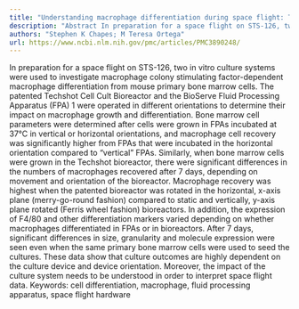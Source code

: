 ```yaml
---
title: "Understanding macrophage differentiation during space flight: The importance of ground-based experiments before space flight"
description: "Abstract In preparation for a space flight on STS-126, two in vitro culture systems were used to investigate macrophage colony stimulating factor-dependent macrophage differentiation from mouse primar..."
authors: "Stephen K Chapes; M Teresa Ortega"
url: https://www.ncbi.nlm.nih.gov/pmc/articles/PMC3890248/
---
```


In preparation for a space flight on STS-126, two in vitro culture systems were used to investigate macrophage colony stimulating factor-dependent macrophage differentiation from mouse primary bone marrow cells. The patented Techshot Cell Cult Bioreactor and the BioServe Fluid Processing Apparatus (FPA) 1 were operated in different orientations to determine their impact on macrophage growth and differentiation. Bone marrow cell parameters were determined after cells were grown in FPAs incubated at 37°C in vertical or horizontal orientations, and macrophage cell recovery was significantly higher from FPAs that were incubated in the horizontal orientation compared to “vertical” FPAs. Similarly, when bone marrow cells were grown in the Techshot bioreactor, there were significant differences in the numbers of macrophages recovered after 7 days, depending on movement and orientation of the bioreactor. Macrophage recovery was highest when the patented bioreactor was rotated in the horizontal, x-axis plane (merry-go-round fashion) compared to static and vertically, y-axis plane rotated (Ferris wheel fashion) bioreactors. In addition, the expression of F4/80 and other differentiation markers varied depending on whether macrophages differentiated in FPAs or in bioreactors. After 7 days, significant differences in size, granularity and molecule expression were seen even when the same primary bone marrow cells were used to seed the cultures. These data show that culture outcomes are highly dependent on the culture device and device orientation. Moreover, the impact of the culture system needs to be understood in order to interpret space flight data. Keywords: cell differentiation, macrophage, fluid processing apparatus, space flight hardware
